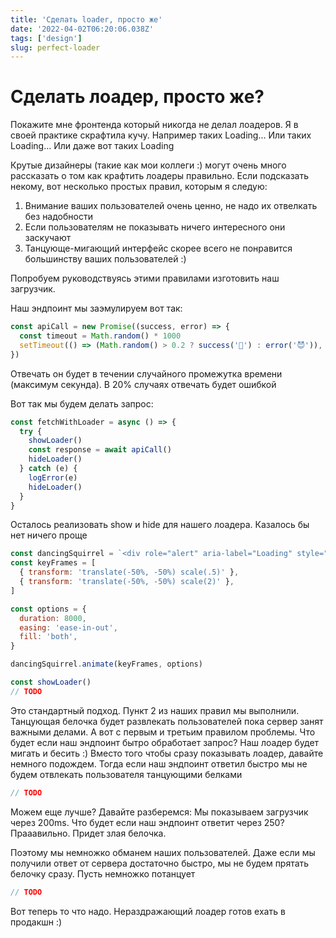 ```yaml
---
title: 'Сделать loader, просто же'
date: '2022-04-02T06:20:06.038Z'
tags: ['design']
slug: perfect-loader
---
```


# Сделать лоадер, просто же?

Покажите мне фронтенда который никогда не делал лоадеров. Я в своей практике скрафтила кучу.
Например таких Loading...
Или таких Loading...
Или даже вот таких Loading

Крутые дизайнеры (такие как мои коллеги :) могут очень много рассказать о том как крафтить лоадеры правильно.
Если подсказать некому, вот несколько простых правил, которым я следую:

1. Внимание ваших пользователей очень ценно, не надо их отвелкать без надобности
2. Если пользователям не показывать ничего интересного они заскучают
3. Танцующе-мигающий интерфейс скорее всего не понравится большинству ваших пользователей :)

Попробуем руководствуясь этими правилами изготовить наш загрузчик.

Наш эндпоинт мы заэмулируем вот так:

```js
const apiCall = new Promise((success, error) => {
  const timeout = Math.random() * 1000
  setTimeout(() => (Math.random() > 0.2 ? success('🎉') : error('😈')), timeout)
})
```

Отвечать он будет в течении случайного промежутка времени (максимум секунда). В 20% случаях отвечать будет ошибкой

Вот так мы будем делать запрос:

```js
const fetchWithLoader = async () => {
  try {
    showLoader()
    const response = await apiCall()
    hideLoader()
  } catch (e) {
    logError(e)
    hideLoader()
  }
}
```

Осталось реализовать show и hide для нашего лоадера. Казалось бы нет ничего проще

```js
const dancingSquirrel = `<div role="alert" aria-label="Loading" style="font-size: 60px"><div role="img" alt="">🐿</div></div>`
const keyFrames = [
  { transform: 'translate(-50%, -50%) scale(.5)' },
  { transform: 'translate(-50%, -50%) scale(2)' },
]

const options = {
  duration: 8000,
  easing: 'ease-in-out',
  fill: 'both',
}

dancingSquirrel.animate(keyFrames, options)

const showLoader()
// TODO
```

Это стандартный подход. Пункт 2 из наших правил мы выполнили. Танцующая белочка будет развлекать пользователей пока сервер занят важными делами.
А вот с первым и третьим правилом проблемы.
Что будет если наш эндпоинт бытро обработает запроc? Наш лоадер будет мигать и бесить :)
Вместо того чтобы сразу показывать лоадер, давайте немного подождем. Тогда если наш эндпоинт ответил быстро мы не будем отвлекать пользователя танцующими белками

```js
// TODO
```

Можем еще лучше? Давайте разберемся:
Мы показываем загрузчик через 200ms. Что будет если наш эндпоинт ответит через 250? Прааавильно. Придет злая белочка.

Поэтому мы немножко обманем наших пользователей. Даже если мы получили ответ от сервера достаточно быстро, мы не будем прятать белочку сразу.
Пусть немножко потанцует

```js
// TODO
```

Вот теперь то что надо. Нераздражающий лоадер готов ехать в продакшн :)
